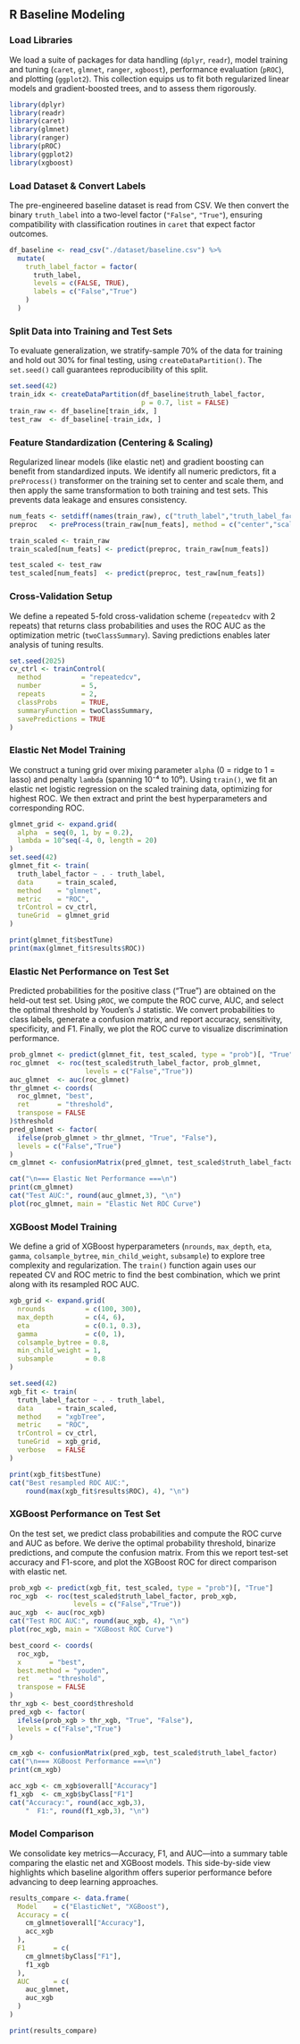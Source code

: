 ## R Baseline Modeling

### Load Libraries
We load a suite of packages for data handling (`dplyr`, `readr`), model training and tuning (`caret`, `glmnet`, `ranger`, `xgboost`), performance evaluation (`pROC`), and plotting (`ggplot2`). This collection equips us to fit both regularized linear models and gradient-boosted trees, and to assess them rigorously.

```{r}
library(dplyr)
library(readr)
library(caret)
library(glmnet)
library(ranger)
library(pROC)
library(ggplot2)
library(xgboost)
```

### Load Dataset & Convert Labels
The pre-engineered baseline dataset is read from CSV. We then convert the binary `truth_label` into a two-level factor (`"False"`, `"True"`), ensuring compatibility with classification routines in `caret` that expect factor outcomes.

```{r}
df_baseline <- read_csv("./dataset/baseline.csv") %>%
  mutate(
    truth_label_factor = factor(
      truth_label,
      levels = c(FALSE, TRUE),
      labels = c("False","True")
    )
  )
```

### Split Data into Training and Test Sets
To evaluate generalization, we stratify-sample 70% of the data for training and hold out 30% for final testing, using `createDataPartition()`. The `set.seed()` call guarantees reproducibility of this split.

```{r}
set.seed(42)
train_idx <- createDataPartition(df_baseline$truth_label_factor,
                                 p = 0.7, list = FALSE)
train_raw <- df_baseline[train_idx, ]
test_raw  <- df_baseline[-train_idx, ]
```

### Feature Standardization (Centering & Scaling)
Regularized linear models (like elastic net) and gradient boosting can benefit from standardized inputs. We identify all numeric predictors, fit a `preProcess()` transformer on the training set to center and scale them, and then apply the same transformation to both training and test sets. This prevents data leakage and ensures consistency.

```{r}
num_feats <- setdiff(names(train_raw), c("truth_label","truth_label_factor"))
preproc   <- preProcess(train_raw[num_feats], method = c("center","scale"))

train_scaled <- train_raw
train_scaled[num_feats] <- predict(preproc, train_raw[num_feats])

test_scaled <- test_raw
test_scaled[num_feats]  <- predict(preproc, test_raw[num_feats])
```

### Cross-Validation Setup
We define a repeated 5-fold cross-validation scheme (`repeatedcv` with 2 repeats) that returns class probabilities and uses the ROC AUC as the optimization metric (`twoClassSummary`). Saving predictions enables later analysis of tuning results.

```{r}
set.seed(2025)
cv_ctrl <- trainControl(
  method          = "repeatedcv",
  number          = 5,
  repeats         = 2,
  classProbs      = TRUE,
  summaryFunction = twoClassSummary,
  savePredictions = TRUE
)
```


### Elastic Net Model Training
We construct a tuning grid over mixing parameter `alpha` (0 = ridge to 1 = lasso) and penalty `lambda` (spanning 10⁻⁴ to 10⁰). Using `train()`, we fit an elastic net logistic regression on the scaled training data, optimizing for highest ROC. We then extract and print the best hyperparameters and corresponding ROC.

```{r}
glmnet_grid <- expand.grid(
  alpha  = seq(0, 1, by = 0.2),
  lambda = 10^seq(-4, 0, length = 20)
)
set.seed(42)
glmnet_fit <- train(
  truth_label_factor ~ . - truth_label,
  data      = train_scaled,
  method    = "glmnet",
  metric    = "ROC",
  trControl = cv_ctrl,
  tuneGrid  = glmnet_grid
)

print(glmnet_fit$bestTune)
print(max(glmnet_fit$results$ROC))

```

### Elastic Net Performance on Test Set
Predicted probabilities for the positive class (“True”) are obtained on the held-out test set. Using `pROC`, we compute the ROC curve, AUC, and select the optimal threshold by Youden’s J statistic. We convert probabilities to class labels, generate a confusion matrix, and report accuracy, sensitivity, specificity, and F1. Finally, we plot the ROC curve to visualize discrimination performance.

```{r}
prob_glmnet <- predict(glmnet_fit, test_scaled, type = "prob")[, "True"]
roc_glmnet  <- roc(test_scaled$truth_label_factor, prob_glmnet,
                   levels = c("False","True"))
auc_glmnet  <- auc(roc_glmnet)
thr_glmnet <- coords(
  roc_glmnet, "best",
  ret       = "threshold",
  transpose = FALSE
)$threshold
pred_glmnet <- factor(
  ifelse(prob_glmnet > thr_glmnet, "True", "False"),
  levels = c("False","True")
)
cm_glmnet <- confusionMatrix(pred_glmnet, test_scaled$truth_label_factor)

cat("\n=== Elastic Net Performance ===\n")
print(cm_glmnet)
cat("Test AUC:", round(auc_glmnet,3), "\n")
plot(roc_glmnet, main = "Elastic Net ROC Curve")
```

### XGBoost Model Training
We define a grid of XGBoost hyperparameters (`nrounds`, `max_depth`, `eta`, `gamma`, `colsample_bytree`, `min_child_weight`, `subsample`) to explore tree complexity and regularization. The `train()` function again uses our repeated CV and ROC metric to find the best combination, which we print along with its resampled ROC AUC.

```{r}
xgb_grid <- expand.grid(
  nrounds          = c(100, 300),
  max_depth        = c(4, 6),
  eta              = c(0.1, 0.3),
  gamma            = c(0, 1),
  colsample_bytree = 0.8,
  min_child_weight = 1,
  subsample        = 0.8
)

set.seed(42)
xgb_fit <- train(
  truth_label_factor ~ . - truth_label,
  data      = train_scaled,
  method    = "xgbTree",
  metric    = "ROC",
  trControl = cv_ctrl,
  tuneGrid  = xgb_grid,
  verbose   = FALSE
)

print(xgb_fit$bestTune)
cat("Best resampled ROC AUC:", 
    round(max(xgb_fit$results$ROC), 4), "\n")

```

### XGBoost Performance on Test Set
On the test set, we predict class probabilities and compute the ROC curve and AUC as before. We derive the optimal probability threshold, binarize predictions, and compute the confusion matrix. From this we report test-set accuracy and F1-score, and plot the XGBoost ROC for direct comparison with elastic net.

```{r}
prob_xgb <- predict(xgb_fit, test_scaled, type = "prob")[, "True"]
roc_xgb  <- roc(test_scaled$truth_label_factor, prob_xgb,
                levels = c("False","True"))
auc_xgb  <- auc(roc_xgb)
cat("Test ROC AUC:", round(auc_xgb, 4), "\n")
plot(roc_xgb, main = "XGBoost ROC Curve")

best_coord <- coords(
  roc_xgb, 
  x       = "best",
  best.method = "youden",
  ret     = "threshold",
  transpose = FALSE
)
thr_xgb <- best_coord$threshold
pred_xgb <- factor(
  ifelse(prob_xgb > thr_xgb, "True", "False"),
  levels = c("False","True")
)

cm_xgb <- confusionMatrix(pred_xgb, test_scaled$truth_label_factor)
cat("\n=== XGBoost Performance ===\n")
print(cm_xgb)

acc_xgb <- cm_xgb$overall["Accuracy"]
f1_xgb  <- cm_xgb$byClass["F1"]
cat("Accuracy:", round(acc_xgb,3),
    "  F1:", round(f1_xgb,3), "\n")
```

### Model Comparison
We consolidate key metrics—Accuracy, F1, and AUC—into a summary table comparing the elastic net and XGBoost models. This side-by-side view highlights which baseline algorithm offers superior performance before advancing to deep learning approaches.

```{r}
results_compare <- data.frame(
  Model    = c("ElasticNet", "XGBoost"),
  Accuracy = c(
    cm_glmnet$overall["Accuracy"],
    acc_xgb
  ),
  F1       = c(
    cm_glmnet$byClass["F1"],
    f1_xgb
  ),
  AUC      = c(
    auc_glmnet,
    auc_xgb
  )
)

print(results_compare)

```